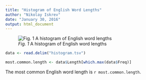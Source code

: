 ```yaml
---
title: "Histogram of English Word Lengths"
author: "Nikolay Iskrev"
date: "January 30, 2016"
output: html_document
---
```


![*Fig. 1* A histogram of English word lengths](histogram.png)



```r
data <- read.delim("histogram.tsv")
```

```r
most.common.length <- data$Length[which.max(data$Freq)]
```
The most common English word length is `r most.common.length`.
